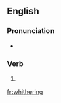 ==English==

===Pronunciation===
* {{homophones|lang=en|withering}}

===Verb===
{{head|en|present participle}}

# {{present participle of|whither|lang=en|nocat=1}}

[[fr:whithering]]